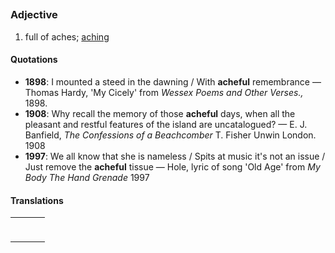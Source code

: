 =={{en}}==
===Adjective===
# full of aches; [[aching]]

====Quotations====
*'''1898''': I mounted a steed in the dawning / With '''acheful''' remembrance &mdash; Thomas Hardy, 'My Cicely' from ''Wessex Poems and Other Verses.,'' 1898.
*'''1908''': Why recall the memory of those '''acheful''' days, when all the pleasant and restful features of the island are uncatalogued? &mdash; E. J. Banfield, ''The Confessions of a Beachcomber''  T. Fisher Unwin London. 1908
*'''1997''': We all know that she is nameless / Spits at music it's not an issue / Just remove the '''acheful''' tissue  &mdash; Hole, lyric of song 'Old Age' from ''My Body The Hand Grenade'' 1997



====Translations====

{| border=0  width=100%
|-
|bgcolor="#FFFFE0" valign=top width=48%|
{|
<!--left column-->
|}
| width=1% |
|bgcolor="#FFFFE0" valign=top width=48%|
{|
<!--right column-->
|}
|}